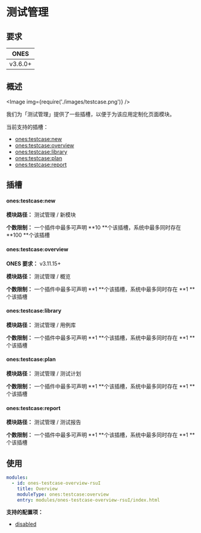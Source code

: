 # 测试管理


## 要求

| **ONES** |
| :------: |
| v3.6.0+  |

## 概述

<Image img={require('./images/testcase.png')} />

我们为「测试管理」提供了一些插槽，以便于为该应用定制化页面模块。

当前支持的插槽：

- [ones:testcase:new](#onestestcasenew)
- [ones:testcase:overview](#onestestcaseoverview)
- [ones:testcase:library](#onestestcaselibrary)
- [ones:testcase:plan](#onestestcaseplan)
- [ones:testcase:report](#onestestcasereport)

## 插槽

#### ones:testcase:new

**模块路径：** 测试管理 / 新模块

**个数限制：** 一个插件中最多可声明 **10 **个该插槽，系统中最多同时存在 **100 **个该插槽

#### ones:testcase:overview

**ONES 要求：** v3.11.15+

**模块路径：** 测试管理 / 概览

**个数限制：** 一个插件中最多可声明 **1 **个该插槽，系统中最多同时存在 **1 **个该插槽

#### ones:testcase:library

**模块路径：** 测试管理 / 用例库

**个数限制：** 一个插件中最多可声明 **1 **个该插槽，系统中最多同时存在 **1 **个该插槽

#### ones:testcase:plan

**模块路径：** 测试管理 / 测试计划

**个数限制：** 一个插件中最多可声明 **1 **个该插槽，系统中最多同时存在 **1 **个该插槽

#### ones:testcase:report

**模块路径：** 测试管理 / 测试报告

**个数限制：** 一个插件中最多可声明 **1 **个该插槽，系统中最多同时存在 **1 **个该插槽

## 使用

```yaml
modules:
  - id: ones-testcase-overview-rsuI
    title: Overview
    moduleType: ones:testcase:overview
    entry: modules/ones-testcase-overview-rsuI/index.html
```

**支持的配置项：**

- [disabled](../../../../reference/config/plugin.md#disabled)
